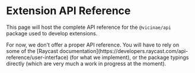 # Extension API Reference

This page will host the complete API reference for the `@vicinae/api` package used to develop extensions.

<Warning>
For now, we don't offer a proper API reference. You will have to rely on some of the [Raycast documentation](https://developers.raycast.com/api-reference/user-interface) (for what we implement), or the package typings directly (which are very much a work in progress at the moment).
</Warning>
